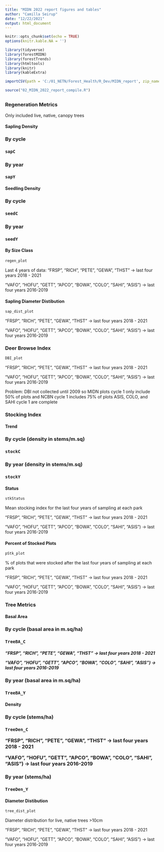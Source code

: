 ```yaml
---
title: "MIDN 2022 report figures and tables"
author: "Camilla Seirup"
date: "12/22/2021"
output: html_document
---
```


```r
knitr::opts_chunk$set(echo = TRUE)
options(knitr.kable.NA = '')
```

```r
library(tidyverse)
library(forestMIDN)
library(forestTrends)
library(htmltools)
library(knitr)
library(kableExtra)
```

```r
importCSV(path = 'C:/01_NETN/Forest_Health/R_Dev/MIDN_report', zip_name = 'MIDN_Forest_20211215.zip')
```

```r
source("02_MIDN_2022_report_compile.R")
```

## {.tabset .tabset-pills}

### Regeneration Metrics {.tabset}
Only included live, native, canopy trees

#### Sapling Density
<h3>By cycle<h3>
```r
sapC
```

<h3>By year<h3>
```r
sapY
```


#### Seedling Density
<h3>By cycle<h3>
```r
seedC
```

<h3>By year<h3>
```r
seedY
```

#### By Size Class
```r
regen_plot
```

Last 4 years of data:
"FRSP", "RICH", "PETE", "GEWA", "THST" -> last four years 2018 - 2021

"VAFO", "HOFU", "GETT", "APCO", "BOWA", "COLO", "SAHI", "ASIS") -> last four years 2016-2019

#### Sapling Diameter Distibution
```r
sap_dist_plot
```


"FRSP", "RICH", "PETE", "GEWA", "THST" -> last four years 2018 - 2021

"VAFO", "HOFU", "GETT", "APCO", "BOWA", "COLO", "SAHI", "ASIS") -> last four years 2016-2019

### Deer Browse Index {.tabset}
```r
DBI_plot
```

"FRSP", "RICH", "PETE", "GEWA", "THST" -> last four years 2018 - 2021

"VAFO", "HOFU", "GETT", "APCO", "BOWA", "COLO", "SAHI", "ASIS") -> last four years 2016-2019

Problem: DBI not collected until 2009 so MIDN plots cycle 1 only include 50% of plots and NCBN cycle 1 includes 75% of plots
ASIS, COLO, and SAHI cycle 1 are complete

### Stocking Index {.tabset}
#### Trend
<h3>By cycle (density in stems/m.sq)<h3>
```r
stockC
```

<h3>By year (density in stems/m.sq)<h3>
```r
stockY
```

#### Status
```r
stkStatus
```

Mean stocking index for the last four years of sampling at each park

"FRSP", "RICH", "PETE", "GEWA", "THST" -> last four years 2018 - 2021

"VAFO", "HOFU", "GETT", "APCO", "BOWA", "COLO", "SAHI", "ASIS") -> last four years 2016-2019

#### Percent of Stocked Plots
```r
pStk_plot
```

% of plots that were stocked after the last four years of sampling at each park

"FRSP", "RICH", "PETE", "GEWA", "THST" -> last four years 2018 - 2021

"VAFO", "HOFU", "GETT", "APCO", "BOWA", "COLO", "SAHI", "ASIS") -> last four years 2016-2019


### Tree Metrics {.tabset}
#### Basal Area
<h3>By cycle (basal area in m.sq/ha)<h3>
```r
TreeBA_C
```

<h5>"FRSP", "RICH", "PETE", "GEWA", "THST" -> last four years 2018 - 2021

"VAFO", "HOFU", "GETT", "APCO", "BOWA", "COLO", "SAHI", "ASIS") -> last four years 2016-2019<h5>

<h3>By year (basal area in m.sq/ha)<h3>
```r
TreeBA_Y
```

#### Density
<h3>By cycle (stems/ha)<h3>
```r
TreeDen_C
```

"FRSP", "RICH", "PETE", "GEWA", "THST" -> last four years 2018 - 2021

"VAFO", "HOFU", "GETT", "APCO", "BOWA", "COLO", "SAHI", "ASIS") -> last four years 2016-2019

<h3>By year (stems/ha)<h3>
```r
TreeDen_Y
```

#### Diameter Distibution
```r
tree_dist_plot
```

Diameter distribution for live, native trees >10cm

"FRSP", "RICH", "PETE", "GEWA", "THST" -> last four years 2018 - 2021

"VAFO", "HOFU", "GETT", "APCO", "BOWA", "COLO", "SAHI", "ASIS") -> last four years 2016-2019


</div>